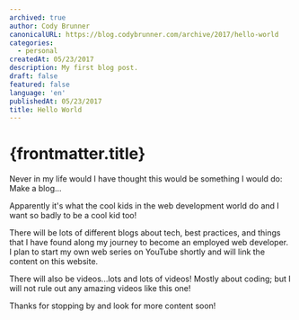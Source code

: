 ```yaml
---
archived: true
author: Cody Brunner
canonicalURL: https://blog.codybrunner.com/archive/2017/hello-world
categories:
  - personal
createdAt: 05/23/2017
description: My first blog post.
draft: false
featured: false
language: 'en'
publishedAt: 05/23/2017
title: Hello World
---
```



# {frontmatter.title}

Never in my life would I have thought this would be something I would do:
Make a blog...

Apparently it's what the cool kids in the web development world do and I want so badly to be a cool kid too!

There will be lots of different blogs about tech, best practices, and things that I have found along my journey to become an employed web developer. I plan to start my own web series on YouTube shortly and will link the content on this website.

There will also be videos...lots and lots of videos! Mostly about coding; but I will not rule out any amazing videos like this one!

<YouTube youtubeId='L59eDcrAk8Q' />

Thanks for stopping by and look for more content soon!

<Signature />
